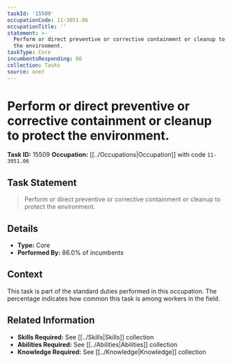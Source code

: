 ```yaml
---
taskId: '15509'
occupationCode: 11-3051.06
occupationTitle: ''
statement: >-
  Perform or direct preventive or corrective containment or cleanup to protect
  the environment.
taskType: Core
incumbentsResponding: 86
collection: Tasks
source: onet
---
```

# Perform or direct preventive or corrective containment or cleanup to protect the environment.

**Task ID:** 15509
**Occupation:** [[../Occupations|Occupation]] with code `11-3051.06`

## Task Statement

> Perform or direct preventive or corrective containment or cleanup to protect the environment.

## Details

- **Type:** Core
- **Performed By:** 86.0% of incumbents

## Context

This task is part of the standard duties performed in this occupation. The percentage indicates how common this task is among workers in the field.

## Related Information

- **Skills Required:** See [[../Skills|Skills]] collection
- **Abilities Required:** See [[../Abilities|Abilities]] collection
- **Knowledge Required:** See [[../Knowledge|Knowledge]] collection
